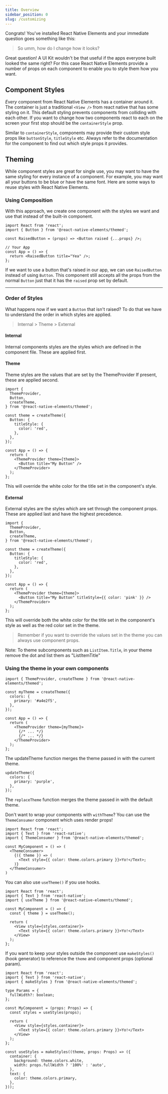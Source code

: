```yaml
---
title: Overview
sidebar_position: 0
slug: /customizing
---
```


Congrats! You've installed React Native Elements and your immediate question
goes something like this:

> So umm, how do I change how it looks?

Great question! A UI Kit wouldn't be that useful if the apps everyone built
looked the same right? For this case React Native Elements provide a number of
props on each component to enable you to style them how you want.

## Component Styles

_Every_ component from React Native Elements has a container around it. The
container is just a traditional `<View />` from react native that has some
styling on it. This default styling prevents components from colliding with each
other. If you want to change how two components react to each on the screen your
first stop should be the `containerStyle` prop.

Similar to `containerStyle`, components may provide their custom style props
like `buttonStyle`, `titleStyle` etc. Always refer to the documentation for the
component to find out which style props it provides.

## Theming

While component styles are great for single use, you may want to have the same
styling for every instance of a component. For example, you may want all your
buttons to be blue or have the same font. Here are some ways to reuse styles
with React Native Elements.

### Using Composition

With this approach, we create one component with the styles we want and use that
instead of the built-in component.

```tsx
import React from 'react';
import { Button } from '@react-native-elements/themed';

const RaisedButton = (props) => <Button raised {...props} />;

// Your App
const App = () => {
  return <RaisedButton title="Yea" />;
};
```

If we want to use a button that's raised in our app, we can use `RaisedButton`
instead of using `Button`. This component still accepts all the props from the
normal `Button` just that it has the `raised` prop set by default.

---

### Order of Styles

What happens now if we want a `Button` that isn't raised? To do that we have to understand the order in which styles are applied.

> Internal > Theme > External

#### Internal

Internal components styles are the styles which are defined in the component
file. These are applied first.

#### Theme

Theme styles are the values that are set by the ThemeProvider If present, these
are applied second.

```tsx
import {
  ThemeProvider,
  Button,
  createTheme,
} from '@react-native-elements/themed';

const theme = createTheme({
  Button: {
    titleStyle: {
      color: 'red',
    },
  },
});

const App = () => {
  return (
    <ThemeProvider theme={theme}>
      <Button title="My Button" />
    </ThemeProvider>
  );
};
```

This will override the white color for the title set in the component's style.

#### External

External styles are the styles which are set through the component props. These
are applied last and have the highest precedence.

```tsx
import {
  ThemeProvider,
  Button,
  createTheme,
} from '@react-native-elements/themed';

const theme = createTheme({
  Button: {
    titleStyle: {
      color: 'red',
    },
  },
});

const App = () => {
  return (
    <ThemeProvider theme={theme}>
      <Button title="My Button" titleStyle={{ color: 'pink' }} />
    </ThemeProvider>
  );
};
```

This will override both the white color for the title set in the component's
style as well as the red color set in the theme.

> Remember if you want to override the values set in the theme you can always
> use component props.

Note: To theme subcomponents such as `ListItem.Title`, in your theme remove the dot and list them as "ListItemTitle"

### Using the theme in your own components

```tsx title='App.tsx'
import { ThemeProvider, createTheme } from '@react-native-elements/themed';

const myTheme = createTheme({
  colors: {
    primary: '#a4e2f5',
  },
});

const App = () => {
  return (
    <ThemeProvider theme={myTheme}>
      {/* ... */}
      {/* ... */}
    </ThemeProvider>
  );
};
```

The updateTheme function merges the theme passed in with the current theme.

```tsx
updateTheme({
  colors: {
    primary: 'purple',
  },
});
```

The `replaceTheme` function merges the theme passed in with the default theme.

Don't want to wrap your components with `withTheme`? You can use the `ThemeConsumer` component
which uses render props!

```tsx
import React from 'react';
import { Text } from 'react-native';
import { ThemeConsumer } from '@react-native-elements/themed';

const MyComponent = () => (
  <ThemeConsumer>
    {({ theme }) => (
      <Text style={{ color: theme.colors.primary }}>Yo!</Text>;
    )}
  </ThemeConsumer>
)
```

You can also use `useTheme()` if you use hooks.

```tsx
import React from 'react';
import { Text } from 'react-native';
import { useTheme } from '@react-native-elements/themed';

const MyComponent = () => {
  const { theme } = useTheme();

  return (
    <View style={styles.container}>
      <Text style={{ color: theme.colors.primary }}>Yo!</Text>
    </View>
  );
};
```

If you want to keep your styles outside the component use `makeStyles()` (hook generator) to reference the `theme` and component props (optional param).

```tsx
import React from 'react';
import { Text } from 'react-native';
import { makeStyles } from '@react-native-elements/themed';

type Params = {
  fullWidth?: boolean;
};

const MyComponent = (props: Props) => {
  const styles = useStyles(props);

  return (
    <View style={styles.container}>
      <Text style={{ color: theme.colors.primary }}>Yo!</Text>
    </View>
  );
};

const useStyles = makeStyles((theme, props: Props) => ({
  container: {
    background: theme.colors.white,
    width: props.fullWidth ? '100%' : 'auto',
  },
  text: {
    color: theme.colors.primary,
  },
}));
```
